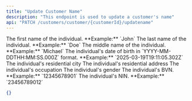 ```yaml
---
title: "Update Customer Name"
description: "This endpoint is used to update a customer's name"
api: "PATCH /customers/customer/{customerId}/updatename"
---
```



<ParamField query="customerId" type="string" required>
</ParamField>

<ParamField body="organizationId" type="string"></ParamField>

<ParamField body="firstName" type="string" required>
	The first name of the individual. **Example:** `John`
</ParamField>

<ParamField body="lastName" type="string" required>
	The last name of the individual. **Example:** `Doe`
</ParamField>

<ParamField body="middleName" type="string" required>
	The middle name of the individual. **Example:** `Michael`
</ParamField>

<ParamField body="dob" type="string" required>
	The individual's date of birth in `YYYY-MM-DDTHH:MM:SS.000Z` format. **Example:**
	`2025-03-19T19:11:05.302Z`
</ParamField>

<ParamField body="city" type="string" required>
	The individual's residential city
</ParamField>

<ParamField body="address" type="string" required>
	The individual's residential address
</ParamField>

<ParamField body="occupation" type="string" required>
  The individual's occupation
</ParamField>

<ParamField body="gender" type="string" required>
	The individual's gender
</ParamField>

<ParamField body="bvnVerified" type="boolean" required>
</ParamField>

<ParamField body="ninVerified" type="boolean" required>
</ParamField>

<ParamField body="bvn" type="string" required>
	The individual's BVN. **Example:** `12345678901`
</ParamField>

<ParamField body="nin" type="string" required>
	The individual's NIN. **Example:** `23456789012`
</ParamField>

<ResponseExample>

```json
{}
```

</ResponseExample>